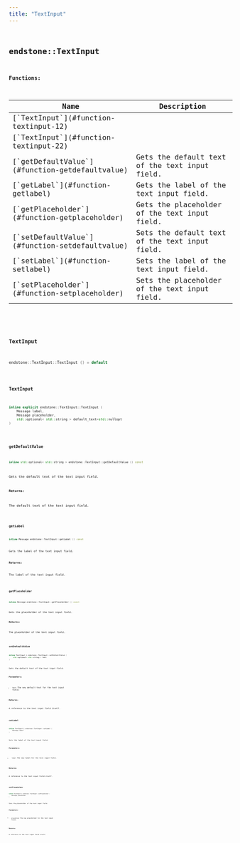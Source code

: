 ```yaml
---
title: "TextInput"
---
```


## <code className="doc-symbol doc-symbol-class"/> endstone::TextInput

















**Functions:**

<table>
<thead>
   <tr>
      <th>Name</th>
      <th>Description</th>
   </tr>
</thead>
<tbody>
<tr key="classendstone_1_1_text_input_1aea76fc3cb5e535cda7b7539d5ce486cf">
    <td>[`TextInput`](#function-textinput-12)</td>
    <td></td>
</tr>
<tr key="classendstone_1_1_text_input_1ad58d0a3a7dd465cf7a4aa9054dc14167">
    <td>[`TextInput`](#function-textinput-22)</td>
    <td></td>
</tr>
<tr key="classendstone_1_1_text_input_1ab24213ee14ce543cb7bf0ebd23fdbf4d">
    <td>[`getDefaultValue`](#function-getdefaultvalue)</td>
    <td>Gets the default text of the text input field.</td>
</tr>
<tr key="classendstone_1_1_text_input_1ad71cdf754913ee542a4ba0149824e214">
    <td>[`getLabel`](#function-getlabel)</td>
    <td>Gets the label of the text input field.</td>
</tr>
<tr key="classendstone_1_1_text_input_1aca59bfd3c2b319af6e30336193dcf025">
    <td>[`getPlaceholder`](#function-getplaceholder)</td>
    <td>Gets the placeholder of the text input field.</td>
</tr>
<tr key="classendstone_1_1_text_input_1a2bf266925a2e5a753d556cbe18e429d8">
    <td>[`setDefaultValue`](#function-setdefaultvalue)</td>
    <td>Sets the default text of the text input field.</td>
</tr>
<tr key="classendstone_1_1_text_input_1a0d2843a5fffa953b6aa5e74a6cc0ac08">
    <td>[`setLabel`](#function-setlabel)</td>
    <td>Sets the label of the text input field.</td>
</tr>
<tr key="classendstone_1_1_text_input_1ae28e7f3a57e8dd27e23d0b9480bb2393">
    <td>[`setPlaceholder`](#function-setplaceholder)</td>
    <td>Sets the placeholder of the text input field.</td>
</tr>
</tbody>
</table>

### <code className="doc-symbol doc-symbol-function"/> TextInput

```cpp
endstone::TextInput::TextInput () = default
```


### <code className="doc-symbol doc-symbol-function"/> TextInput

```cpp
inline explicit endstone::TextInput::TextInput (
    Message label,
    Message placeholder,
    std::optional< std::string > default_text=std::nullopt
) 
```


### <code className="doc-symbol doc-symbol-function"/> getDefaultValue

```cpp
inline std::optional< std::string > endstone::TextInput::getDefaultValue () const
```

Gets the default text of the text input field.



**Returns:**

The default text of the text input field. 





        
### <code className="doc-symbol doc-symbol-function"/> getLabel

```cpp
inline Message endstone::TextInput::getLabel () const
```

Gets the label of the text input field.



**Returns:**

The label of the text input field. 





        
### <code className="doc-symbol doc-symbol-function"/> getPlaceholder

```cpp
inline Message endstone::TextInput::getPlaceholder () const
```

Gets the placeholder of the text input field.



**Returns:**

The placeholder of the text input field. 





        
### <code className="doc-symbol doc-symbol-function"/> setDefaultValue

```cpp
inline TextInput & endstone::TextInput::setDefaultValue (
    std::optional< std::string > text
) 
```

Sets the default text of the text input field.



**Parameters:**


* `text` The new default text for the text input field. 



**Returns:**

A reference to the text input field itself. 





        
### <code className="doc-symbol doc-symbol-function"/> setLabel

```cpp
inline TextInput & endstone::TextInput::setLabel (
    Message label
) 
```

Sets the label of the text input field.



**Parameters:**


* `label` The new label for the text input field. 



**Returns:**

A reference to the text input field itself. 





        
### <code className="doc-symbol doc-symbol-function"/> setPlaceholder

```cpp
inline TextInput & endstone::TextInput::setPlaceholder (
    Message placeholder
) 
```

Sets the placeholder of the text input field.



**Parameters:**


* `placeholder` The new placeholder for the text input field. 



**Returns:**

A reference to the text input field itself. 





        